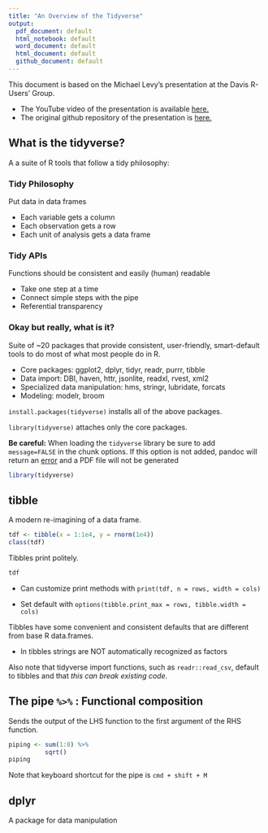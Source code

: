 ```yaml
---
title: "An Overview of the Tidyverse"
output:
  pdf_document: default
  html_notebook: default
  word_document: default
  html_document: default
  github_document: default
---
```



This document is based on the Michael Levy's presentation at the Davis R-Users' Group. 

- The YouTube video of the presentation is available [here.](https://www.youtube.com/watch?v=_rPhSAVhs1A) 
- The original github repository of the presentation is [here.](https://github.com/michaellevy/tidyverse_talk)

## What is the tidyverse?

A a suite of R tools that follow a tidy philosophy:

### Tidy Philosophy

Put data in data frames  

- Each variable gets a column
- Each observation gets a row
- Each unit of analysis gets a data frame

### Tidy APIs

Functions should be consistent and easily (human) readable

- Take one step at a time
- Connect simple steps with the pipe
- Referential transparency


### Okay but really, what is it? 

Suite of ~20 packages that provide consistent, user-friendly, smart-default tools to do most of what most people do in R.

- Core packages: ggplot2, dplyr, tidyr, readr, purrr, tibble
- Data import: DBI, haven, httr, jsonlite, readxl, rvest, xml2
- Specialized data manipulation: hms, stringr, lubridate, forcats
- Modeling: modelr, broom

`install.packages(tidyverse)` installs all of the above packages.

`library(tidyverse)` attaches only the core packages.

**Be careful:** When loading the `tidyverse` library be sure to add `message=FALSE` in the chunk options. If this option is not added, pandoc will return an [error](https://community.rstudio.com/t/tidyverse-1-2-1-knitting-to-pdf-issue/2880/8) and a PDF file will not be generated

```r
library(tidyverse)
```

## tibble

A modern re-imagining of a data frame.

```r
tdf <- tibble(x = 1:1e4, y = rnorm(1e4))
class(tdf)
```

Tibbles print politely. 

```r
tdf
```


- Can customize print methods with `print(tdf, n = rows, width = cols)`

- Set default with `options(tibble.print_max = rows, tibble.width = cols)`

Tibbles have some convenient and consistent defaults that are different from base R data.frames. 

- In tibbles strings are NOT automatically recognized as factors

Also note that tidyverse import functions, such as `readr::read_csv`, default to tibbles and that *this can break existing code*.

## The pipe `%>%` : Functional composition

Sends the output of the LHS function to the first argument of the RHS function.

```r
piping <- sum(1:8) %>% 
          sqrt()
piping
```

Note that keyboard shortcut for the pipe is `cmd + shift + M`

## dplyr

A package for data manipulation
















